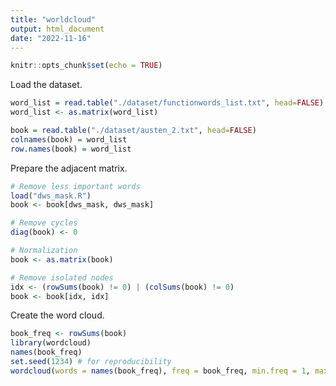 ---
title: "worldcloud"
output: html_document
date: "2022-11-16"
---

```{r setup, include=FALSE}
knitr::opts_chunk$set(echo = TRUE)
```

Load the dataset.

```{r 1}
word_list = read.table("./dataset/functionwords_list.txt", head=FALSE)
word_list <- as.matrix(word_list)

book = read.table("./dataset/austen_2.txt", head=FALSE)
colnames(book) = word_list
row.names(book) = word_list
```

Prepare the adjacent matrix.

```{r 2}
# Remove less important words
load("dws_mask.R")
book <- book[dws_mask, dws_mask]

# Remove cycles
diag(book) <- 0

# Normalization
book <- as.matrix(book)

# Remove isolated nodes
idx <- (rowSums(book) != 0) | (colSums(book) != 0)
book <- book[idx, idx]
```

Create the word cloud.

```{r 3}
book_freq <- rowSums(book)
library(wordcloud)
names(book_freq)
set.seed(1234) # for reproducibility 
wordcloud(words = names(book_freq), freq = book_freq, min.freq = 1, max.words=200, random.order=FALSE, rot.per=0.35, colors=brewer.pal(8, "Dark2"))
```



